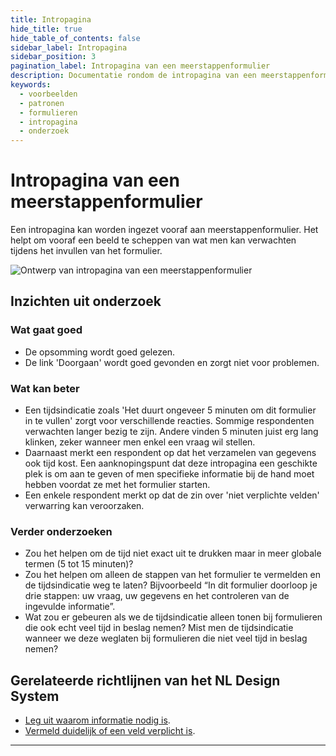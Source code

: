 ```yaml
---
title: Intropagina
hide_title: true
hide_table_of_contents: false
sidebar_label: Intropagina
sidebar_position: 3
pagination_label: Intropagina van een meerstappenformulier
description: Documentatie rondom de intropagina van een meerstappenformulier
keywords:
  - voorbeelden
  - patronen
  - formulieren
  - intropagina
  - onderzoek
---
```



# Intropagina van een meerstappenformulier

Een intropagina kan worden ingezet vooraf aan meerstappenformulier. Het helpt om vooraf een beeld te scheppen van wat men kan verwachten tijdens het invullen van het formulier.

![Ontwerp van intropagina van een meerstappenformulier](https://raw.githubusercontent.com/nl-design-system/documentatie/assets/voorbeeld_formulier_intro-pagina.png)

## Inzichten uit onderzoek

### Wat gaat goed

- De opsomming wordt goed gelezen.
- De link 'Doorgaan' wordt goed gevonden en zorgt niet voor problemen.

### Wat kan beter

- Een tijdsindicatie zoals 'Het duurt ongeveer 5 minuten om dit formulier in te vullen' zorgt voor verschillende reacties. Sommige respondenten verwachten langer bezig te zijn. Andere vinden 5 minuten juist erg lang klinken, zeker wanneer men enkel een vraag wil stellen.
- Daarnaast merkt een respondent op dat het verzamelen van gegevens ook tijd kost. Een aanknopingspunt dat deze intropagina een geschikte plek is om aan te geven of men specifieke informatie bij de hand moet hebben voordat ze met het formulier starten.
- Een enkele respondent merkt op dat de zin over 'niet verplichte velden' verwarring kan veroorzaken.

### Verder onderzoeken

- Zou het helpen om de tijd niet exact uit te drukken maar in meer globale termen (5 tot 15 minuten)?
- Zou het helpen om alleen de stappen van het formulier te vermelden en de tijdsindicatie weg te laten? Bijvoorbeeld “In dit formulier doorloop je drie stappen: uw vraag, uw gegevens en het controleren van de ingevulde informatie”.
- Wat zou er gebeuren als we de tijdsindicatie alleen tonen bij formulieren die ook echt veel tijd in beslag nemen? Mist men de tijdsindicatie wanneer we deze weglaten bij formulieren die niet veel tijd in beslag nemen?

<VideoPlayer videoId="E-mSggDas_s" />

## Gerelateerde richtlijnen van het NL Design System

- [Leg uit waarom informatie nodig is](/richtlijnen/formulieren/vragen#leg-uit-waarom-informatie-nodig-is).
- [Vermeld duidelijk of een veld verplicht is](/richtlijnen/formulieren/voorkom-fouten#vermeld-duidelijk-of-een-veld-verplicht-is).

<ResearchInfo />

---

<PatternFooterInfo />
